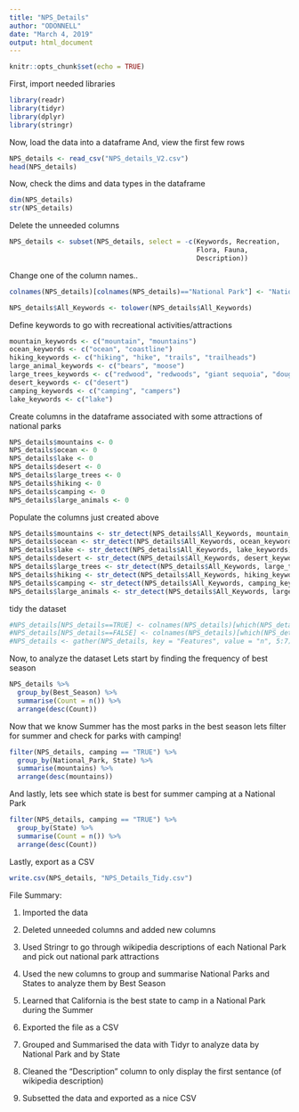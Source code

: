 ```yaml
---
title: "NPS_Details"
author: "ODONNELL"
date: "March 4, 2019"
output: html_document
---
```


```r
knitr::opts_chunk$set(echo = TRUE)
```

First, import needed libraries
```r
library(readr)
library(tidyr)
library(dplyr)
library(stringr)
```

Now, load the data into a dataframe
And, view the first few rows
```r
NPS_details <- read_csv("NPS_details_V2.csv")
head(NPS_details)
```

Now, check the dims and data types in the dataframe
```r
dim(NPS_details)
str(NPS_details)
```

Delete the unneeded columns
```r
NPS_details <- subset(NPS_details, select = -c(Keywords, Recreation,
                                               Flora, Fauna,
                                               Description))
```


Change one of the column names..
```r
colnames(NPS_details)[colnames(NPS_details)=="National Park"] <- "National_Park"
```

```r
NPS_details$All_Keywords <- tolower(NPS_details$All_Keywords)
```


Define keywords to go with recreational activities/attractions
```r
mountain_keywords <- c("mountain", "mountains")
ocean_keywords <- c("ocean", "coastline")
hiking_keywords <- c("hiking", "hike", "trails", "trailheads")
large_animal_keywords <- c("bears", "moose")
large_trees_keywords <- c("redwood", "redwoods", "giant sequoia", "douglas fur")
desert_keywords <- c("desert")
camping_keywords <- c("camping", "campers")
lake_keywords <- c("lake")
```

Create columns in the dataframe associated with
some attractions of national parks
```r
NPS_details$mountains <- 0
NPS_details$ocean <- 0
NPS_details$lake <- 0
NPS_details$desert <- 0
NPS_details$large_trees <- 0
NPS_details$hiking <- 0
NPS_details$camping <- 0
NPS_details$large_animals <- 0
```

Populate the columns just created above
```r
NPS_details$mountains <- str_detect(NPS_details$All_Keywords, mountain_keywords)
NPS_details$ocean <- str_detect(NPS_details$All_Keywords, ocean_keywords)
NPS_details$lake <- str_detect(NPS_details$All_Keywords, lake_keywords)
NPS_details$desert <- str_detect(NPS_details$All_Keywords, desert_keywords)
NPS_details$large_trees <- str_detect(NPS_details$All_Keywords, large_trees_keywords)
NPS_details$hiking <- str_detect(NPS_details$All_Keywords, hiking_keywords)
NPS_details$camping <- str_detect(NPS_details$All_Keywords, camping_keywords)
NPS_details$large_animals <- str_detect(NPS_details$All_Keywords, large_animal_keywords)
```

tidy the dataset
```r
#NPS_details[NPS_details==TRUE] <- colnames(NPS_details)[which(NPS_details==TRUE, arr.ind=TRUE)[,'col']]
#NPS_details[NPS_details==FALSE] <- colnames(NPS_details)[which(NPS_details==FALSE, arr.ind=FALSE)[,'col']]
#NPS_details <- gather(NPS_details, key = "Features", value = "n", 5:7)
```

Now, to analyze the dataset
Lets start by finding the frequency of best season
```r
NPS_details %>%
  group_by(Best_Season) %>%
  summarise(Count = n()) %>%
  arrange(desc(Count))
```

Now that we know Summer has the most parks in the best season
lets filter for summer and check for parks with camping!
```r
filter(NPS_details, camping == "TRUE") %>%
  group_by(National_Park, State) %>%
  summarise(mountains) %>%
  arrange(desc(mountains))
```

And lastly, lets see which state is best for summer camping
at a National Park
```r
filter(NPS_details, camping == "TRUE") %>%
  group_by(State) %>%
  summarise(Count = n()) %>%
  arrange(desc(Count))
```

Lastly, export as a CSV
```r
write.csv(NPS_details, "NPS_Details_Tidy.csv")
```

File Summary:

1. Imported the data
2. Deleted unneeded columns and added new columns
3. Used Stringr to go through wikipedia descriptions of each
National Park and pick out national park attractions
4. Used the new columns to group and summarise
National Parks and States to analyze them by Best Season
5. Learned that California is the best state to camp in
a National Park during the Summer
6. Exported the file as a CSV

3. Grouped and Summarised the data with Tidyr to analyze data by National Park and by State
4. Cleaned the "Description" column to only display the first sentance (of wikipedia description)
5. Subsetted the data and exported as a nice CSV